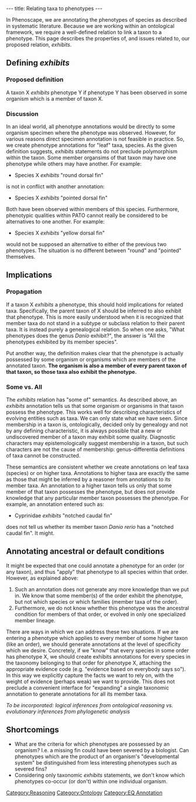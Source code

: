 ---
title: Relating taxa to phenotypes
---

In Phenoscape, we are annotating the phenotypes of species as described in systematic literature.  Because we are working within an ontological framework, we require a well-defined relation to link a taxon to a phenotype.  This page describes the properties of, and issues related to, our proposed relation, ''exhibits''.

==Defining ''exhibits''==
===Proposed definition===
A taxon X ''exhibits'' phenotype Y if phenotype Y has been observed in some organism which is a member of taxon X.
===Discussion===
In an ideal world, all phenotype annotations would be directly to some organism specimen where the phenotype was observed.  However, for various reasons direct specimen annotation is not feasible in practice.  So, we create phenotype annotations for "leaf" taxa, species.  As the given definition suggests, ''exhibits'' statements do not preclude polymorphism within the taxon.  Some member organsims of that taxon may have one phenotype while others may have another.  For example:
* Species X ''exhibits'' "round dorsal fin"
is not in conflict with another annotation:
* Species X ''exhibits'' "pointed dorsal fin"
Both have been observed within members of this species.  Furthermore, phenotypic qualities within PATO cannot really be considered to be alternatives to one another.  For example:
* Species X ''exhibits'' "yellow dorsal fin"
would not be supposed an alternative to either of the previous two phenotypes.  The situation is no different between "round" and "pointed" themselves.
==Implications==
===Propagation===
If a taxon X ''exhibits'' a phenotype, this should hold implications for related taxa.  Specifically, the parent taxon of X should be inferred to also exhibit that phenotype.  This is more easily understood when it is recognized that member taxa do not stand in a subtype or subclass relation to their parent taxa.  It is instead purely a genealogical relation.  So when one asks, "What phenotypes does the genus ''Danio'' exhibit?", the answer is "All the phenotypes exhibited by its member species".

Put another way, the definition makes clear that the phenotype is actually possessed by some organism or organisms which are members of the annotated taxon.  '''The organism is also a member of every parent taxon of that taxon, so those taxa also exhibit the phenotype.'''
===Some vs. All===
The ''exhibits'' relation has "some of" semantics.  As described above, an ''exhibits'' annotation tells us that some organism or organisms in that taxon possess the phenotype.  This works well for describing characteristics of evolving entities such as taxa.  We can only state what we have seen.  Since membership in a taxon is, ontologically, decided only by genealogy and not by any defining characteristic, it is always possible that a new or undiscovered member of a taxon may exhibit some quality.  Diagnostic characters may epistemologically suggest membership in a taxon, but such characters are not the cause of membership: genus-differentia definitions of taxa cannot be constructed.

These semantics are consistent whether we create annotations on leaf taxa (species) or on higher taxa.  Annotations to higher taxa are exactly the same as those that might be inferred by a reasoner from annotations to its member taxa.  An annotation to a higher taxon tells us only that some member of that taxon possesses the phenotype, but does not provide knowledge that any particular member taxon possesses the phenotype.  For example, an annotation entered such as:
* Cyprinidae ''exhibits'' "notched caudal fin"
does not tell us whether its member taxon ''Danio rerio'' has a "notched caudal fin".  It might.
==Annotating ancestral or default conditions==
It might be expected that one could annotate a phenotype for an order (or any taxon), and thus "apply" that phenotype to all species within that order.  However, as explained above:
#Such an annotation does not generate any more knowledge than we put in.  We know that some member(s) of the order exhibit the phenotype, but not which species or which families (member taxa of the order).
#Furthermore, we do not know whether this phenotype was the ancestral condition for members of that order, or evolved in only one specialized member lineage.
There are ways in which we can address these two situations.  If we are entering a phenotype which applies to every member of some higher taxon (like an order), we should generate annotations at the level of specificity which we desire.  Concretely, if we "know" that every species in some order has phenotype X, we should create exhibits annotations for every species in the taxonomy belonging to that order for phenotype X, attaching the appropriate evidence code (e.g. "evidence based on everybody says so").  In this way we explicitly capture the facts we want to rely on, with the weight of evidence (perhaps weak) we want to provide.  This does not preclude a convenient interface for "expanding" a single taxonomic annotation to generate annotations for all its member taxa.

''To be incorporated: logical inferences from ontological reasoning vs. evolutionary inferences from phylogenetic analysis''

==Shortcomings==
* What are the criteria for which phenotypes are possessed by an organism?  I.e. a missing fin could have been severed by a biologist.  Can phenotypes which are the product of an organism's "developmental system" be distinguished from less interesting phenotypes such as severed fins?
* Considering only taxonomic ''exhibits'' statements, we don't know which phenotypes co-occur (or don't) within one individual organism.

[[Category:Reasoning]]
[[Category:Ontology]]
[[Category:EQ Annotation]]